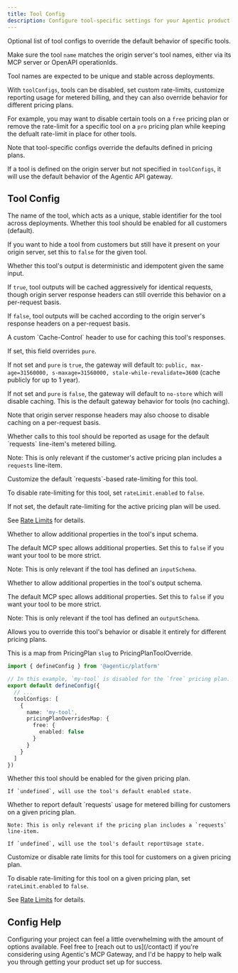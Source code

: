 ```yaml
---
title: Tool Config
description: Configure tool-specific settings for your Agentic product.
---
```


Optional list of tool configs to override the default behavior of specific tools.

Make sure the tool `name` matches the origin server's tool names, either via its MCP server or OpenAPI operationIds.

Tool names are expected to be unique and stable across deployments.

With `toolConfigs`, tools can be disabled, set custom rate-limits, customize reporting usage for metered billing, and they can also override behavior for different pricing plans.

For example, you may want to disable certain tools on a `free` pricing plan or remove the rate-limit for a specific tool on a `pro` pricing plan while keeping the defualt rate-limit in place for other tools.

Note that tool-specific configs override the defaults defined in pricing plans.

If a tool is defined on the origin server but not specified in `toolConfigs`, it will use the default behavior of the Agentic API gateway.

## Tool Config

<ResponseField name='name' type='string' required>
  The name of the tool, which acts as a unique, stable identifier for the tool
  across deployments.
</ResponseField>

<ResponseField name='enabled' type='boolean' default='true'>
Whether this tool should be enabled for all customers (default).

If you want to hide a tool from customers but still have it present on your origin server, set this to `false` for the given tool.

</ResponseField>

<ResponseField name='pure' type='boolean' default='false'>
Whether this tool's output is deterministic and idempotent given the same input.

If `true`, tool outputs will be cached aggressively for identical requests, though origin server response headers can still override this behavior on a per-request basis.

If `false`, tool outputs will be cached according to the origin server's response headers on a per-request basis.

</ResponseField>

<ResponseField name='cacheControl' type='string'>
A custom `Cache-Control` header to use for caching this tool's responses.

If set, this field overrides `pure`.

If not set and `pure` is `true`, the gateway will default to: `public, max-age=31560000, s-maxage=31560000, stale-while-revalidate=3600` (cache publicly for up to 1 year).

If not set and `pure` is `false`, the gateway will default to `no-store` which will disable caching. This is the default gateway behavior for tools (no caching).

Note that origin server response headers may also choose to disable caching on a per-request basis.

</ResponseField>

<ResponseField name='reportUsage' type='boolean' default='true'>
Whether calls to this tool should be reported as usage for the default `requests` line-item's metered billing.

Note: This is only relevant if the customer's active pricing plan includes a `requests` line-item.

</ResponseField>

<ResponseField name='rateLimit' type='object'>
Customize the default `requests`-based rate-limiting for this tool.

To disable rate-limiting for this tool, set `rateLimit.enabled` to `false`.

If not set, the default rate-limiting for the active pricing plan will be used.

See [Rate Limits](/publishing/config/rate-limits) for details.

</ResponseField>

<ResponseField name='inputSchemaAdditionalProperties' type='boolean'>
Whether to allow additional properties in the tool's input schema.

The default MCP spec allows additional properties. Set this to `false` if you want your tool to be more strict.

Note: This is only relevant if the tool has defined an `inputSchema`.

</ResponseField>

<ResponseField name='outputSchemaAdditionalProperties' type='boolean'>
Whether to allow additional properties in the tool's output schema.

The default MCP spec allows additional properties. Set this to `false` if you want your tool to be more strict.

Note: This is only relevant if the tool has defined an `outputSchema`.

</ResponseField>

<ResponseField name='pricingPlanOverrides' type='object'>
Allows you to override this tool's behavior or disable it entirely for different pricing plans.

This is a map from PricingPlan `slug` to PricingPlanToolOverride.

```ts agentic.config.ts
import { defineConfig } from '@agentic/platform'

// In this example, `my-tool` is disabled for the `free` pricing plan.
export default defineConfig({
  // ...
  toolConfigs: [
    {
      name: 'my-tool',
      pricingPlanOverridesMap: {
        free: {
          enabled: false
        }
      }
    }
  ]
})
```

<Expandable title="PricingPlanToolOverride">
  <ResponseField name='enabled' type='boolean'>
    Whether this tool should be enabled for the given pricing plan.

    If `undefined`, will use the tool's default enabled state.

  </ResponseField>

  <ResponseField name='reportUsage' type='boolean'>
    Whether to report default `requests` usage for metered billing for customers on a given pricing plan.

    Note: This is only relevant if the pricing plan includes a `requests` line-item.

    If `undefined`, will use the tool's default reportUsage state.

  </ResponseField>

  <ResponseField name='rateLimit' type='object'>
Customize or disable rate limits for this tool for customers on a given pricing plan.

To disable rate-limiting for this tool on a given pricing plan, set `rateLimit.enabled` to `false`.

See [Rate Limits](/publishing/config/rate-limits) for details.

  </ResponseField>

</Expandable>

</ResponseField>

## Config Help

<Note>
  Configuring your project can feel a little overwhelming with the amount of
  options available. Feel free to [reach out to us](/contact) if you're
  considering using Agentic's MCP Gateway, and I'd be happy to help walk you
  through getting your product set up for success.
</Note>
